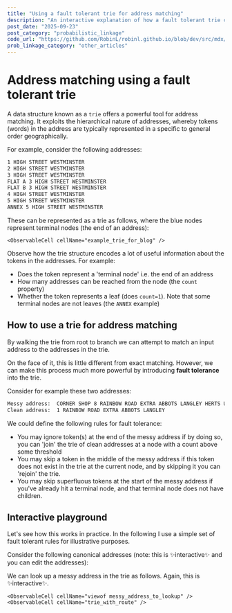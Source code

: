 ```yaml
---
title: "Using a fault tolerant trie for address matching"
description: "An interactive explanation of how a fault tolerant trie can be used for address matching"
post_date: "2025-09-23"
post_category: "probabilistic_linkage"
code_url: "https://github.com/RobinL/robinl.github.io/blob/dev/src/mdx/fault_tolerant_trie.mdx"
prob_linkage_category: "other_articles"
---
```




# Address matching using a fault tolerant trie

A data structure known as a `trie` offers a powerful tool for address matching.  It exploits the hierarchical nature of addresses, whereby tokens (words) in the address are typically represented in a specific to general order geographically.

For example, consider the following addresses:

```txt
1 HIGH STREET WESTMINSTER
2 HIGH STREET WESTMINSTER
3 HIGH STREET WESTMINSTER
FLAT A 3 HIGH STREET WESTMINSTER
FLAT B 3 HIGH STREET WESTMINSTER
4 HIGH STREET WESTMINSTER
5 HIGH STREET WESTMINSTER
ANNEX 5 HIGH STREET WESTMINSTER
```

These can be represented as a trie as follows, where the blue nodes represent terminal nodes (the end of an address):

<WithObservableProvider notebook={notebook}>

    <ObservableCell cellName="example_trie_for_blog" />

Observe how the trie structure encodes a lot of useful information about the tokens in the addresses. For example:

- Does the token represent a 'terminal node' i.e. the end of an address
- How many addresses can be reached from the node (the `count` property)
- Whether the token represents a leaf (does `count=1`).  Note that some terminal nodes are not leaves (the `ANNEX` example)


## How to use a trie for address matching

By walking the trie from root to branch we can attempt to match an input address to the addresses in the trie.

On the face of it, this is little different from exact matching.  However, we can make this process much more powerful by introducing **fault tolerance** into the trie.

Consider for example these two addresses:

```txt
Messy address:  CORNER SHOP 8 RAINBOW ROAD EXTRA ABBOTS LANGLEY HERTS UK
Clean address:  1 RAINBOW ROAD EXTRA ABBOTS LANGLEY
```

We could define the following rules for fault tolerance:
- You may ignore token(s) at the end of the messy address if by doing so, you can 'join' the trie of clean addresses at a node with a count above some threshold
- You may skip a token in the middle of the messy address if this token does not exist in the trie at the current node, and by skipping it you can 'rejoin' the trie.
- You may skip superfluous tokens at the start of the messy address if you've already hit a terminal node, and that terminal node does not have children.

## Interactive playground

Let's see how this works in practice. In the following I use a simple set of fault tolerant rules for illustrative purposes.

Consider the following canonical addresses (note: this is ✨interactive✨ and you can edit the addresses):


<ObservableCell cellName="viewof test_addresses" />


We can look up a messy address in the trie as follows.  Again, this is ✨interactive✨.

    <ObservableCell cellName="viewof messy_address_to_lookup" />
    <ObservableCell cellName="trie_with_route" />


</WithObservableProvider>